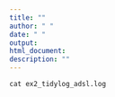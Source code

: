 ```yaml
---
title: ""
author: " "
date: " "
output: 
html_document:
description: ""
---
```


```r
cat ex2_tidylog_adsl.log
```
